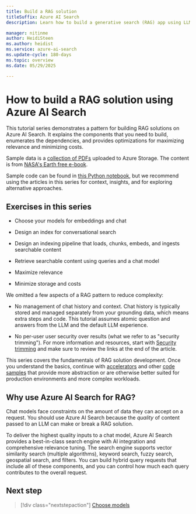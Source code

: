 ```yaml
---
title: Build a RAG solution
titleSuffix: Azure AI Search
description: Learn how to build a generative search (RAG) app using LLMs and your proprietary grounding data in Azure AI Search.

manager: nitinme
author: HeidiSteen
ms.author: heidist
ms.service: azure-ai-search
ms.update-cycle: 180-days
ms.topic: overview
ms.date: 05/29/2025

---
```


# How to build a RAG solution using Azure AI Search

This tutorial series demonstrates a pattern for building RAG solutions on Azure AI Search. It explains the components that you need to build, enumerates the dependencies, and provides optimizations for maximizing relevance and minimizing costs.

Sample data is a [collection of PDFs](https://github.com/Azure-Samples/azure-search-sample-data/tree/main/nasa-e-book/earth_book_2019_text_pages) uploaded to Azure Storage. The content is from [NASA's Earth free e-book](https://www.nasa.gov/ebooks/earth/).

Sample code can be found in [this Python notebook](https://github.com/Azure-Samples/azure-search-python-samples/blob/main/Tutorial-RAG/Tutorial-rag.ipynb), but we recommend using the articles in this series for context, insights, and for exploring alternative approaches.

## Exercises in this series

- Choose your models for embeddings and chat

- Design an index for conversational search

- Design an indexing pipeline that loads, chunks, embeds, and ingests searchable content

- Retrieve searchable content using queries and a chat model

- Maximize relevance

- Minimize storage and costs

We omitted a few aspects of a RAG pattern to reduce complexity:

- No management of chat history and context. Chat history is typically stored and managed separately from your grounding data, which means extra steps and code. This tutorial assumes atomic question and answers from the LLM and the default LLM experience.

- No per-user user security over results (what we refer to as "security trimming"). For more information and resources, start with [Security trimming](search-security-trimming-for-azure-search.md) and make sure to review the links at the end of the article.

This series covers the fundamentals of RAG solution development. Once you understand the basics, continue with [accelerators](resource-tools.md) and other [code samples](https://github.com/Azure/azure-search-vector-samples) that provide more abstraction or are otherwise better suited for production environments and more complex workloads.

## Why use Azure AI Search for RAG?

Chat models face constraints on the amount of data they can accept on a request. You should use Azure AI Search because the *quality* of content passed to an LLM can make or break a RAG solution. 

To deliver the highest quality inputs to a chat model, Azure AI Search provides a best-in-class search engine with AI integration and comprehensive relevance tuning. The search engine supports vector similarity search (multiple algorithms), keyword search, fuzzy search, geospatial search, and filters. You can build hybrid query requests that include all of these components, and you can control how much each query contributes to the overall request.

## Next step

> [!div class="nextstepaction"]
> [Choose models](tutorial-rag-build-solution-models.md)